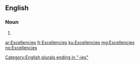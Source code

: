 {{also|excellencies}}
==English==

===Noun===
{{head|en|plural}}

# {{plural of|Excellency|lang=en}}

[[Category:English plurals ending in "-ies"]]

[[ar:Excellencies]]
[[fr:Excellencies]]
[[ku:Excellencies]]
[[mg:Excellencies]]
[[no:Excellencies]]